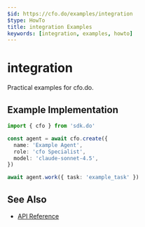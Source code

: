 ```yaml
---
$id: https://cfo.do/examples/integration
$type: HowTo
title: integration Examples
keywords: [integration, examples, howto]
---
```


# integration

Practical examples for cfo.do.

## Example Implementation

```typescript
import { cfo } from 'sdk.do'

const agent = await cfo.create({
  name: 'Example Agent',
  role: 'cfo Specialist',
  model: 'claude-sonnet-4.5',
})

await agent.work({ task: 'example_task' })
```

## See Also

- [API Reference](../api/reference)
